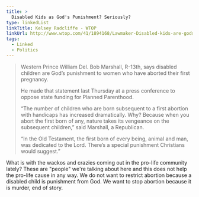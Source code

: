 ```yaml
---
title: >
  Disabled Kids as God's Punishment? Seriously?
type: linkedList
linkTitle: Kelsey Radcliffe - WTOP
linkUrl: http://www.wtop.com/41/1894168/Lawmaker-Disabled-kids-are-gods-punishment
tags:
  - Linked
  - Politics
---
```


> Western Prince William Del. Bob Marshall, R-13th, says disabled children are God’s punishment to women who have aborted their first pregnancy.
> 
> He made that statement last Thursday at a press conference to oppose state funding for Planned Parenthood.
> 
> “The number of children who are born subsequent to a first abortion with handicaps has increased dramatically. Why? Because when you abort the first born of any, nature takes its vengeance on the subsequent children,” said Marshall, a Republican.
> 
> “In the Old Testament, the first born of every being, animal and man, was dedicated to the Lord. There’s a special punishment Christians would suggest.”

What is with the wackos and crazies coming out in the pro-life community lately? These are "people" we're talking about here and this does not help the pro-life cause in any way. We do not want to restrict abortion because a disabled child is punishment from God. We want to stop abortion because it is murder, end of story.
